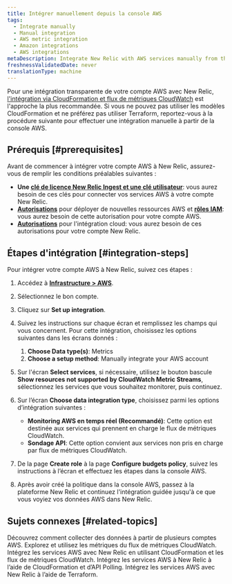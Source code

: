 ```yaml
---
title: Intégrer manuellement depuis la console AWS
tags:
  - Integrate manually
  - Manual integration
  - AWS metric integration
  - Amazon integrations
  - AWS integrations
metaDescription: Integrate New Relic with AWS services manually from the AWS console.
freshnessValidatedDate: never
translationType: machine
---
```


Pour une intégration transparente de votre compte AWS avec New Relic, [l&apos;intégration via CloudFormation et flux de métriques CloudWatch](/docs/infrastructure/amazon-integrations/aws-integration-for-metrics/via-cloudformation) est l&apos;approche la plus recommandée. Si vous ne pouvez pas utiliser les modèles CloudFormation et ne préférez pas utiliser Terraform, reportez-vous à la procédure suivante pour effectuer une intégration manuelle à partir de la console AWS.

## Prérequis [#prerequisites]

Avant de commencer à intégrer votre compte AWS à New Relic, assurez-vous de remplir les conditions préalables suivantes :

* **Une [clé de licence New Relic Ingest et une clé utilisateur](https://one.newrelic.com/api-keys)**: vous aurez besoin de ces clés pour connecter vos services AWS à votre compte New Relic.
* **[Autorisations](https://docs.aws.amazon.com/ARG/latest/userguide/gettingstarted-prereqs-permissions.html)** pour déployer de nouvelles ressources AWS et **[rôles IAM](https://docs.aws.amazon.com/IAM/latest/UserGuide/id_roles.html)**: vous aurez besoin de cette autorisation pour votre compte AWS.
* **[Autorisations](/docs/accounts/accounts-billing/new-relic-one-user-management/user-permissions/#infrastructure)** pour l&apos;intégration cloud: vous aurez besoin de ces autorisations pour votre compte New Relic.

## Étapes d&apos;intégration [#integration-steps]

Pour intégrer votre compte AWS à New Relic, suivez ces étapes :

1. Accédez à [<DNT>**Infrastructure &gt; AWS**</DNT>](https://one.newrelic.com/infra/infrastructure/cloud-aws).

2. Sélectionnez le bon compte.

3. Cliquez sur <DNT>**Set up integration**</DNT>.

4. Suivez les instructions sur chaque écran et remplissez les champs qui vous concernent. Pour cette intégration, choisissez les options suivantes dans les écrans donnés :

   1. <DNT>**Choose Data type(s)**</DNT>: <DNT>Metrics</DNT>
   2. <DNT>**Choose a setup method**</DNT>: <DNT>Manually integrate your AWS account</DNT>

5. Sur l&apos;écran <DNT>**Select services**</DNT>, si nécessaire, utilisez le bouton bascule <DNT>**Show resources not supported by CloudWatch Metric Streams**</DNT>, sélectionnez les services que vous souhaitez monitorer, puis continuez.

6. Sur l’écran <DNT>**Choose data integration type**</DNT>, choisissez parmi les options d’intégration suivantes :

   * **Monitoring AWS en temps réel (Recommandé)**: Cette option est destinée aux services qui prennent en charge le flux de métriques CloudWatch.
   * **Sondage API**: Cette option convient aux services non pris en charge par flux de métriques CloudWatch.

7. De la page <DNT>**Create role**</DNT> à la page <DNT>**Configure budgets policy**</DNT>, suivez les instructions à l’écran et effectuez les étapes dans la console AWS.

8. Après avoir créé la politique dans la console AWS, passez à la plateforme New Relic et continuez l&apos;intégration guidée jusqu&apos;à ce que vous voyiez vos données AWS dans New Relic.

## Sujets connexes [#related-topics]

<DocTiles>
  <DocTile title="Collecter des données à partir de plusieurs comptes AWS" path="/docs/infrastructure/amazon-integrations/manage-aws-data/aws-multi-account/">
    Découvrez comment collecter des données à partir de plusieurs comptes AWS.
  </DocTile>

  <DocTile title="Métriques d'intégration AWS" path="/docs/infrastructure/amazon-integrations/manage-aws-data/aws-integrations-metrics/">
    Explorez et utilisez les métriques du flux de métriques CloudWatch.
  </DocTile>

  <DocTile title="Intégration AWS via CloudFormation et CWMS" path="/docs/infrastructure/amazon-integrations/aws-integration-for-metrics/via-cloudformation-cwms">
    Intégrez les services AWS avec New Relic en utilisant CloudFormation et les flux de métriques CloudWatch.
  </DocTile>

  <DocTile title="Intégration AWS via CloudFormation et API Polling" path="/docs/infrastructure/amazon-integrations/aws-integration-for-metrics/via-cloudformation-and-api-polling">
    Intégrez les services AWS à New Relic à l’aide de CloudFormation et d’API Polling.
  </DocTile>

  <DocTile title="Intégration AWS via Terraform" path="/docs/infrastructure/amazon-integrations/aws-integration-for-metrics/terraform">
    Intégrez les services AWS avec New Relic à l’aide de Terraform.
  </DocTile>
</DocTiles>